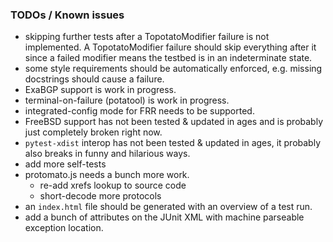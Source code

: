 ### TODOs / Known issues

- skipping further tests after a TopotatoModifier failure is not implemented.
  A TopotatoModifier failure should skip everything after it since a failed
  modifier means the testbed is in an indeterminate state.
- some style requirements should be automatically enforced, e.g. missing
  docstrings should cause a failure.
- ExaBGP support is work in progress.
- terminal-on-failure (potatool) is work in progress.
- integrated-config mode for FRR needs to be supported.
- FreeBSD support has not been tested & updated in ages and is probably just
  completely broken right now.
- `pytest-xdist` interop has not been tested & updated in ages, it probably
  also breaks in funny and hilarious ways.
- add more self-tests
- protomato.js needs a bunch more work.
    - re-add xrefs lookup to source code
    - short-decode more protocols
- an `index.html` file should be generated with an overview of a test run.
- add a bunch of attributes on the JUnit XML with machine parseable exception
  location.